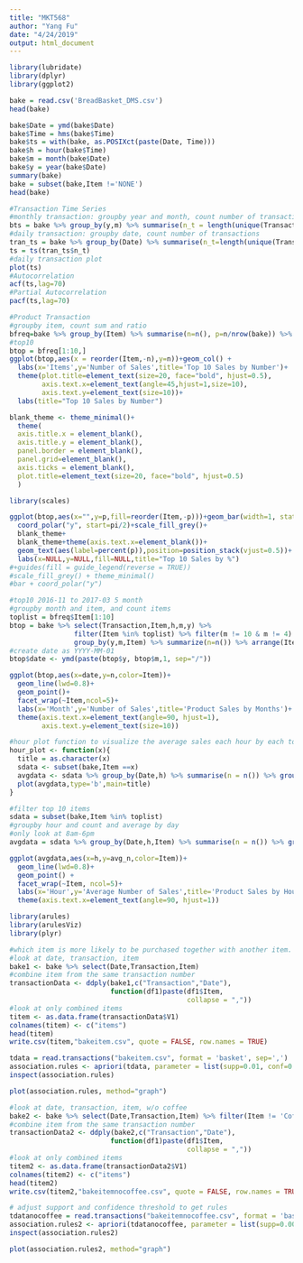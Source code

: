 ```yaml
---
title: "MKT568"
author: "Yang Fu"
date: "4/24/2019"
output: html_document
---
```


```r
library(lubridate)
library(dplyr)
library(ggplot2)
```

```r
bake = read.csv('BreadBasket_DMS.csv')
head(bake)
```

```r
bake$Date = ymd(bake$Date)
bake$Time = hms(bake$Time)
bake$ts = with(bake, as.POSIXct(paste(Date, Time)))
bake$h = hour(bake$Time)
bake$m = month(bake$Date)
bake$y = year(bake$Date)
summary(bake)
bake = subset(bake,Item !='NONE')
head(bake)
```

```r
#Transaction Time Series
#monthly transaction: groupby year and month, count number of transactions
bts = bake %>% group_by(y,m) %>% summarise(n_t = length(unique(Transaction)))
#daily transaction: groupby date, count number of transactions
tran_ts = bake %>% group_by(Date) %>% summarise(n_t=length(unique(Transaction)))
ts = ts(tran_ts$n_t)
#daily transaction plot
plot(ts)
#Autocorrelation
acf(ts,lag=70)
#Partial Autocorrelation
pacf(ts,lag=70)
```

```r
#Product Transaction
#groupby item, count sum and ratio
bfreq=bake %>% group_by(Item) %>% summarise(n=n(), p=n/nrow(bake)) %>% arrange(desc(n))
#top10
btop = bfreq[1:10,]
ggplot(btop,aes(x = reorder(Item,-n),y=n))+geom_col() +
  labs(x='Items',y='Number of Sales',title='Top 10 Sales by Number')+
  theme(plot.title=element_text(size=20, face="bold", hjust=0.5),
        axis.text.x=element_text(angle=45,hjust=1,size=10),
        axis.text.y=element_text(size=10))+
  labs(title="Top 10 Sales by Number")
```

```r
blank_theme <- theme_minimal()+
  theme(
  axis.title.x = element_blank(),
  axis.title.y = element_blank(),
  panel.border = element_blank(),
  panel.grid=element_blank(),
  axis.ticks = element_blank(),
  plot.title=element_text(size=20, face="bold", hjust=0.5)
  )
```

```r
library(scales)

ggplot(btop,aes(x="",y=p,fill=reorder(Item,-p)))+geom_bar(width=1, stat="identity")+
  coord_polar("y", start=pi/2)+scale_fill_grey()+  
  blank_theme+
  blank_theme+theme(axis.text.x=element_blank())+
  geom_text(aes(label=percent(p)),position=position_stack(vjust=0.5))+
  labs(x=NULL,y=NULL,fill=NULL,title="Top 10 Sales by %")
#+guides(fill = guide_legend(reverse = TRUE))
#scale_fill_grey() + theme_minimal()
#bar + coord_polar("y")

```


```r
#top10 2016-11 to 2017-03 5 month
#groupby month and item, and count items 
toplist = bfreq$Item[1:10]
btop = bake %>% select(Transaction,Item,h,m,y) %>% 
                filter(Item %in% toplist) %>% filter(m != 10 & m != 4) %>%
                group_by(y,m,Item) %>% summarize(n=n()) %>% arrange(Item, y, m)
#create date as YYYY-MM-01
btop$date <- ymd(paste(btop$y, btop$m,1, sep="/"))

ggplot(btop,aes(x=date,y=n,color=Item))+
  geom_line(lwd=0.8)+
  geom_point()+
  facet_wrap(~Item,ncol=5)+
  labs(x='Month',y='Number of Sales',title='Product Sales by Months')+
  theme(axis.text.x=element_text(angle=90, hjust=1),
        axis.text.y=element_text(size=10))

```


```r
#hour plot function to visualize the average sales each hour by each top product category
hour_plot <- function(x){
  title = as.character(x)
  sdata <- subset(bake,Item ==x)
  avgdata <- sdata %>% group_by(Date,h) %>% summarise(n = n()) %>% group_by(h) %>% summarise(sum_n = mean(n))
  plot(avgdata,type='b',main=title)
}

#filter top 10 items
sdata = subset(bake,Item %in% toplist)
#groupby hour and count and average by day
#only look at 8am-6pm
avgdata = sdata %>% group_by(Date,h,Item) %>% summarise(n = n()) %>% group_by(h,Item) %>% filter(h>=8 & h<=18) %>% summarise(avg_n = mean(n))

ggplot(avgdata,aes(x=h,y=avg_n,color=Item))+
  geom_line(lwd=0.8)+ 
  geom_point() + 
  facet_wrap(~Item, ncol=5)+ 
  labs(x='Hour',y='Average Number of Sales',title='Product Sales by Hour')+
  theme(axis.text.x=element_text(angle=90, hjust=1))
```

```r
library(arules)
library(arulesViz)
library(plyr)
```

```r
#which item is more likely to be purchased together with another item.
#look at date, transaction, item
bake1 <- bake %>% select(Date,Transaction,Item)
#combine item from the same transaction number
transactionData <- ddply(bake1,c("Transaction","Date"),
                         function(df1)paste(df1$Item,
                                            collapse = ","))
#look at only combined items
titem <- as.data.frame(transactionData$V1)
colnames(titem) <- c("items")
head(titem)
write.csv(titem,"bakeitem.csv", quote = FALSE, row.names = TRUE)
```

```r
tdata = read.transactions("bakeitem.csv", format = 'basket', sep=',')
association.rules <- apriori(tdata, parameter = list(supp=0.01, conf=0.5,maxlen=10))
inspect(association.rules)
```

```r
plot(association.rules, method="graph")
```


```r
#look at date, transaction, item, w/o coffee
bake2 <- bake %>% select(Date,Transaction,Item) %>% filter(Item != 'Coffee')
#combine item from the same transaction number
transactionData2 <- ddply(bake2,c("Transaction","Date"),
                         function(df1)paste(df1$Item,
                                            collapse = ","))
#look at only combined items
titem2 <- as.data.frame(transactionData2$V1)
colnames(titem2) <- c("items")
head(titem2)
write.csv(titem2,"bakeitemnocoffee.csv", quote = FALSE, row.names = TRUE)
```

```r
# adjust support and confidence threshold to get rules
tdatanocoffee = read.transactions("bakeitemnocoffee.csv", format = 'basket', sep=',')
association.rules2 <- apriori(tdatanocoffee, parameter = list(supp=0.001, conf=0.4,maxlen=10))
inspect(association.rules2)
```

```r
plot(association.rules2, method="graph")
```



